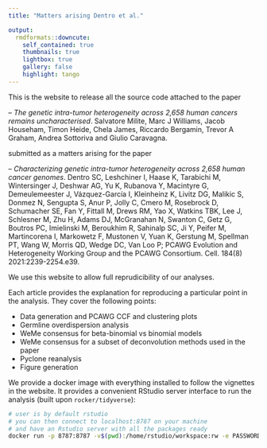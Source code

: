 ```yaml
---
title: "Matters arising Dentro et al."

output:   
  rmdformats::downcute:
    self_contained: true
    thumbnails: true
    lightbox: true
    gallery: false
    highlight: tango
---
```


This is the website to release all the source code attached to the paper

-- *The genetic intra-tumor heterogeneity across 2,658 human cancers remains uncharacterised*. Salvatore Milite, Marc J Williams, Jacob Househam, Timon Heide, Chela James, Riccardo Bergamin, Trevor A Graham, Andrea Sottoriva and Giulio Caravagna. 

submitted as a matters arising for the paper

-- *Characterizing genetic intra-tumor heterogeneity across 2,658 human cancer genomes*. Dentro SC, Leshchiner I, Haase K, Tarabichi M, Wintersinger J, Deshwar AG, Yu K, Rubanova Y, Macintyre G, Demeulemeester J, Vázquez-García I, Kleinheinz K, Livitz DG, Malikic S, Donmez N, Sengupta S, Anur P, Jolly C, Cmero M, Rosebrock D, Schumacher SE, Fan Y, Fittall M, Drews RM, Yao X, Watkins TBK, Lee J, Schlesner M, Zhu H, Adams DJ, McGranahan N, Swanton C, Getz G, Boutros PC, Imielinski M, Beroukhim R, Sahinalp SC, Ji Y, Peifer M, Martincorena I, Markowetz F, Mustonen V, Yuan K, Gerstung M, Spellman PT, Wang W, Morris QD, Wedge DC, Van Loo P; PCAWG Evolution and Heterogeneity Working Group and the PCAWG Consortium. Cell. 184(8) 2021:2239-2254.e39. 

We use this website to allow full reprudicibility of our analyses.

Each article provides the explanation for reproducing a particular point in the analysis. They cover the following points:

* Data generation and PCAWG CCF and clustering plots
* Germline overdispersion analysis
* WeMe consensus for beta-binomial vs binomial models
* WeMe consensus for a subset of deconvolution methods used in the paper
* Pyclone reanalysis
* Figure generation

We provide a docker image with everything installed to follow the vignettes in the website. It provides a convenient RStudio server interface to run the analysis (built upon `rocker/tidyverse`):

```bash

# user is by default rstudio
# you can then connect to localhost:8787 on your machine 
# and have an Rstudio server with all the packages ready  
docker run -p 8787:8787 -v$(pwd):/home/rstudio/workspace:rw -e PASSWORD=yourpasswordhere  smilite/letter_cell

```

 

